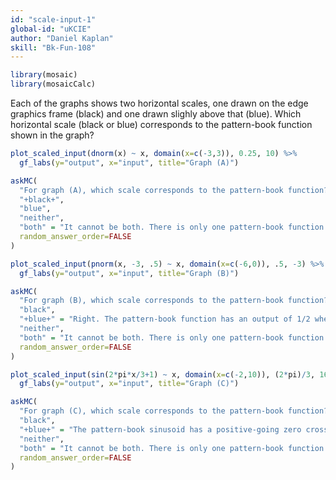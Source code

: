 ```yaml
---
id: "scale-input-1"
global-id: "uKCIE"
author: "Daniel Kaplan"
skill: "Bk-Fun-108"
---
```


```r
library(mosaic)
library(mosaicCalc)
```

Each of the graphs shows two horizontal scales, one drawn on the edge graphics frame (black) and one drawn slighly above that (blue). Which horizontal scale (black or blue) corresponds to the pattern-book function shown in the graph? 

```r
plot_scaled_input(dnorm(x) ~ x, domain(x=c(-3,3)), 0.25, 10) %>%
  gf_labs(y="output", x="input", title="Graph (A)")
```
```r
askMC(
  "For graph (A), which scale corresponds to the pattern-book function?",
  "+black+",
  "blue", 
  "neither", 
  "both" = "It cannot be both. There is only one pattern-book function. When you scale the input, it becomes a \"basic modeling function\".",
  random_answer_order=FALSE
)
```

```r
plot_scaled_input(pnorm(x, -3, .5) ~ x, domain(x=c(-6,0)), .5, -3) %>%
  gf_labs(y="output", x="input", title="Graph (B)")
```

```r
askMC(
  "For graph (B), which scale corresponds to the pattern-book function?",
  "black",
  "+blue+" = "Right. The pattern-book function has an output of 1/2 when the output is zero. That is what the blue scale shows. ", 
  "neither", 
  "both" = "It cannot be both. There is only one pattern-book function. When you scale the input, it becomes a \"basic modeling function\".",
  random_answer_order=FALSE
)
```

```r
plot_scaled_input(sin(2*pi*x/3+1) ~ x, domain(x=c(-2,10)), (2*pi)/3, 16/(2*pi)) %>%
  gf_labs(y="output", x="input", title="Graph (C)")
```

```r
askMC(
  "For graph (C), which scale corresponds to the pattern-book function?",
  "black",
  "+blue+" = "The pattern-book sinusoid has a positive-going zero crossing at $x=0$. That is the blue scale.", 
  "neither", 
  "both" = "It cannot be both. There is only one pattern-book function. When you scale the input, it becomes a \"basic modeling function\".",
  random_answer_order=FALSE
)
```
